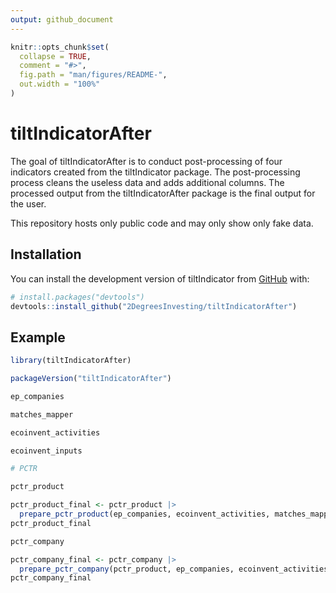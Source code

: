 ```yaml
---
output: github_document
---
```


```r
knitr::opts_chunk$set(
  collapse = TRUE,
  comment = "#>",
  fig.path = "man/figures/README-",
  out.width = "100%"
)
```

# tiltIndicatorAfter

The goal of tiltIndicatorAfter is to conduct post-processing of four indicators created from the tiltIndicator package. The post-processing process cleans the useless data and adds additional columns. The processed output from the tiltIndicatorAfter package is the final output for the user.

This repository hosts only public code and may only show only fake data.

## Installation

You can install the development version of tiltIndicator from [GitHub](https://github.com/) with:

``` r
# install.packages("devtools")
devtools::install_github("2DegreesInvesting/tiltIndicatorAfter")
```

## Example

```r
library(tiltIndicatorAfter)

packageVersion("tiltIndicatorAfter")

ep_companies

matches_mapper

ecoinvent_activities

ecoinvent_inputs

# PCTR

pctr_product

pctr_product_final <- pctr_product |>
  prepare_pctr_product(ep_companies, ecoinvent_activities, matches_mapper)
pctr_product_final

pctr_company

pctr_company_final <- pctr_company |>
  prepare_pctr_company(pctr_product, ep_companies, ecoinvent_activities, matches_mapper)
pctr_company_final
```
